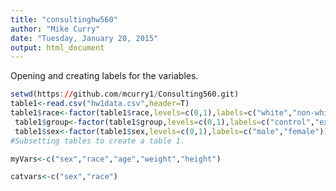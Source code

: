 ```yaml
---
title: "consultinghw560"
author: "Mike Curry"
date: "Tuesday, January 20, 2015"
output: html_document
---
```


Opening and creating labels for the variables.

```r
setwd(https://github.com/mcurry1/Consulting560.git)
table1<-read.csv("hw1data.csv",header=T)
table1$race<-factor(table1$race,levels=c(0,1),labels=c("white","non-white"))
 table1$group<-factor(table1$group,levels=c(0,1),labels=c("control","experimental"))
 table1$sex<-factor(table1$sex,levels=c(0,1),labels=c("male","female"))
#Subsetting tables to create a table 1.

myVars<-c("sex","race","age","weight","height")

catvars<-c("sex","race") 

```


